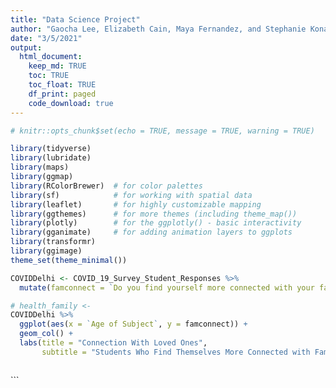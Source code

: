 ```yaml
---
title: "Data Science Project"
author: "Gaocha Lee, Elizabeth Cain, Maya Fernandez, and Stephanie Konadu-Acheampong "
date: "3/5/2021"
output: 
  html_document:
    keep_md: TRUE
    toc: TRUE
    toc_float: TRUE
    df_print: paged
    code_download: true
---
```



```r
# knitr::opts_chunk$set(echo = TRUE, message = TRUE, warning = TRUE)
```


```r
library(tidyverse)
library(lubridate)
library(maps)          
library(ggmap)
library(RColorBrewer)  # for color palettes
library(sf)            # for working with spatial data
library(leaflet)       # for highly customizable mapping
library(ggthemes)      # for more themes (including theme_map())
library(plotly)        # for the ggplotly() - basic interactivity
library(gganimate)     # for adding animation layers to ggplots
library(transformr)
library(ggimage)
theme_set(theme_minimal())
```


```r

COVIDDelhi <- COVID_19_Survey_Student_Responses %>% 
  mutate(famconnect = `Do you find yourself more connected with your family, close friends , relatives  ?`)

# health_family <- 
COVIDDelhi %>% 
  ggplot(aes(x = `Age of Subject`, y = famconnect)) +
  geom_col() +
  labs(title = "Connection With Loved Ones", 
       subtitle = "Students Who Find Themselves More Connected with Family, Close Friends, and Relatives")



```

```


